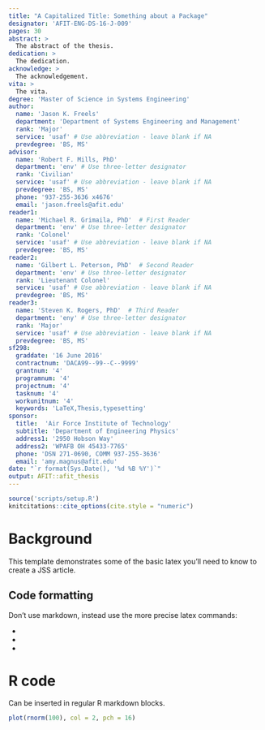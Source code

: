 ```yaml
---
title: "A Capitalized Title: Something about a Package"
designator: 'AFIT-ENG-DS-16-J-009'
pages: 30
abstract: >
  The abstract of the thesis.
dedication: >
  The dedication.
acknowledge: >
  The acknowledgement.
vita: >
  The vita.
degree: 'Master of Science in Systems Engineering'
author:
  name: 'Jason K. Freels'
  department: 'Department of Systems Engineering and Management'
  rank: 'Major'
  service: 'usaf' # Use abbreviation - leave blank if NA
  prevdegree: 'BS, MS'
advisor:
  name: 'Robert F. Mills, PhD'
  department: 'env' # Use three-letter designator
  rank: 'Civilian'
  service: 'usaf' # Use abbreviation - leave blank if NA
  prevdegree: 'BS, MS'
  phone: '937-255-3636 x4676'
  email: 'jason.freels@afit.edu'
reader1:
  name: 'Michael R. Grimaila, PhD'  # First Reader
  department: 'env' # Use three-letter designator
  rank: 'Colonel'
  service: 'usaf' # Use abbreviation - leave blank if NA
  prevdegree: 'BS, MS'
reader2:
  name: 'Gilbert L. Peterson, PhD'  # Second Reader
  department: 'env' # Use three-letter designator
  rank: 'Lieutenant Colonel'
  service: 'usaf' # Use abbreviation - leave blank if NA
  prevdegree: 'BS, MS'
reader3:
  name: 'Steven K. Rogers, PhD'  # Third Reader
  department: 'eny' # Use three-letter designator
  rank: 'Major'
  service: 'usaf' # Use abbreviation - leave blank if NA
  prevdegree: 'BS, MS'
sf298:
  graddate: '16 June 2016'
  contractnum: 'DACA99--99--C--9999'
  grantnum: '4'
  programnum: '4'
  projectnum: '4'
  tasknum: '4'
  workunitnum: '4'
  keywords: 'LaTeX,Thesis,typesetting'
sponsor:
  title:  'Air Force Institute of Technology'
  subtitle: 'Department of Engineering Physics'
  address1: '2950 Hobson Way'
  address2: 'WPAFB OH 45433-7765'
  phone: 'DSN 271-0690, COMM 937-255-3636'
  email: 'amy.magnus@afit.edu'
date: "`r format(Sys.Date(), '%d %B %Y')`"
output: AFIT::afit_thesis
---
```


```r
source('scripts/setup.R')
knitcitations::cite_options(cite.style = "numeric")
```

\chapter{Introduction}

# Background

This template demonstrates some of the basic latex you'll need to know to create a JSS article.

## Code formatting

Don't use markdown, instead use the more precise latex commands:

* \proglang{Java}
* \pkg{plyr}
* \code{print("abc")}

# R code

Can be inserted in regular R markdown blocks.

```r
plot(rnorm(100), col = 2, pch = 16)
```

\chapter{Literature Review}


\chapter{Methodology}


\chapter{Analysis And Results}


\chapter{Conclusion}
